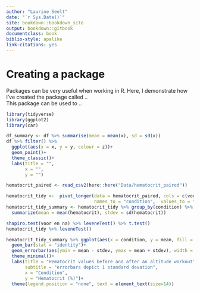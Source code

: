 ```yaml
---
author: "Laurine Seelt"
date: "`r Sys.Date()`"
site: bookdown::bookdown_site
output: bookdown::gitbook
documentclass: book
biblio-style: apalike
link-citations: yes
---
```


# Creating a package

Packages can be very useful when working in R. Here, I demonstrate how I've created the package called .. <br>
This package can be used to ..
<br>
```r
library(tidyverse)
library(ggplot2)
library(car)
```


```r
df_summary <- df %>% summarise(mean = mean(x), sd = sd(x))
df %>% filter() %>%
  ggplot(aes(x = x, y = y, colour = z))+
  geom_point()+
  theme_classic()+
  labs(title = "",
       x = "",
       y = "")
```


```r
hematocrit_paired <- read_csv2(here::here("Data/hematocrit_paired"))

hematocrit_tidy <-  pivot_longer(data = hematocrit_paired, cols = c(voor, na),  
                                 names_to = "condition",  values_to = "hematocrit")
hematocrit_tidy_summary <- hematocrit_tidy %>% group_by(condition) %>%
  summarize(mean = mean(hematocrit), stdev = sd(hematocrit))

shapiro.test(voor en na) %>% leveneTest() %>% t.test()
hematocrit_tidy %>% leveneTest()

hematocrit_tidy_summary %>% ggplot(aes(x = condition, y = mean, fill = condition))+
  geom_bar(stat = "identity")+
  geom_errorbar(aes(ymin = mean - stdev, ymax = mean + stdev), width = 0.2)+
  theme_minimal()+
  labs(title = "Hematocrit values before and after an altitude workout",
       subtitle = "errorbars depict 1 standard devation",
       x = "Condition",
       y = "Hematocrit (%)")+
  theme(legend.position = "none", text = element_text(size=14))
```

